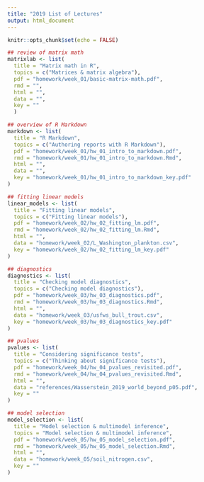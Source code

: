 ```yaml
---
title: "2019 List of Lectures"
output: html_document
---
```


```r
knitr::opts_chunk$set(echo = FALSE)
```

```r
## review of matrix math
matrixlab <- list(
  title = "Matrix math in R",
  topics = c("Matrices & matrix algebra"),
  pdf = "homework/week_01/basic-matrix-math.pdf",
  rmd = "",
  html = "",
  data = "",
  key = ""
  )

## overview of R Markdown
markdown <- list(
  title = "R Markdown",
  topics = c("Authoring reports with R Markdown"),
  pdf = "homework/week_01/hw_01_intro_to_markdown.pdf",
  rmd = "homework/week_01/hw_01_intro_to_markdown.Rmd",
  html = "",
  data = "",
  key = "homework/week_01/hw_01_intro_to_markdown_key.pdf"
)

## fitting linear models
linear_models <- list(
  title = "Fitting linear models",
  topics = c("Fitting linear models"),
  pdf = "homework/week_02/hw_02_fitting_lm.pdf",
  rmd = "homework/week_02/hw_02_fitting_lm.Rmd",
  html = "",
  data = "homework/week_02/L_Washington_plankton.csv",
  key = "homework/week_02/hw_02_fitting_lm_key.pdf"
)

## diagnostics
diagnostics <- list(
  title = "Checking model diagnostics",
  topics = c("Checking model diagnostics"),
  pdf = "homework/week_03/hw_03_diagnostics.pdf",
  rmd = "homework/week_03/hw_03_diagnostics.Rmd",
  html = "",
  data = "homework/week_03/usfws_bull_trout.csv",
  key = "homework/week_03/hw_03_diagnostics_key.pdf"
)

## pvalues
pvalues <- list(
  title = "Considering significance tests",
  topics = c("Thinking about significance tests"),
  pdf = "homework/week_04/hw_04_pvalues_revisited.pdf",
  rmd = "homework/week_04/hw_04_pvalues_revisited.Rmd",
  html = "",
  data = "references/Wasserstein_2019_world_beyond_p05.pdf",
  key = ""
)

## model selection
model_selection <- list(
  title = "Model selection & multimodel inference",
  topics = "Model selection & multimodel inference",
  pdf = "homework/week_05/hw_05_model_selection.pdf",
  rmd = "homework/week_05/hw_05_model_selection.Rmd",
  html = "",
  data = "homework/week_05/soil_nitrogen.csv",
  key = ""
)

```

